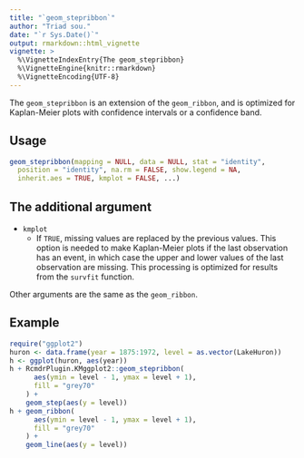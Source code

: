 ---
title: "`geom_stepribbon`"
author: "Triad sou."
date: "`r Sys.Date()`"
output: rmarkdown::html_vignette
vignette: >
  %\VignetteIndexEntry{The geom_stepribbon}
  %\VignetteEngine{knitr::rmarkdown}
  %\VignetteEncoding{UTF-8}
---

The `geom_stepribbon` is an extension of the `geom_ribbon`, and is
optimized for Kaplan-Meier plots with confidence intervals or a
confidence band.

## Usage

```r
geom_stepribbon(mapping = NULL, data = NULL, stat = "identity",
  position = "identity", na.rm = FALSE, show.legend = NA,
  inherit.aes = TRUE, kmplot = FALSE, ...)
```

## The additional argument
* `kmplot`
    * If `TRUE`, missing values are replaced by the previous values.
      This option is needed to make Kaplan-Meier plots if the last
      observation has an event, in which case the upper and lower 
      values of the last observation are missing. This processing
      is optimized for results from the `survfit` function.

Other arguments are the same as the `geom_ribbon`.


## Example

```{r, echo = TRUE}
require("ggplot2")
huron <- data.frame(year = 1875:1972, level = as.vector(LakeHuron))
h <- ggplot(huron, aes(year))
h + RcmdrPlugin.KMggplot2::geom_stepribbon(
      aes(ymin = level - 1, ymax = level + 1),
      fill = "grey70"
    ) +
    geom_step(aes(y = level))
h + geom_ribbon(
      aes(ymin = level - 1, ymax = level + 1),
      fill = "grey70"
    ) +
    geom_line(aes(y = level))
```

